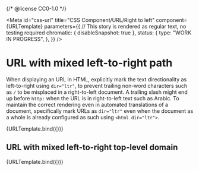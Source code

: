 {/* @license CC0-1.0 */}


<Meta
  id="css-url"
  title="CSS Component/URL/Right to left"
  component={URLTemplate}
  parameters={{
    // This story is rendered as regular text, no testing required
    chromatic: { disableSnapshot: true },
    status: {
      type: "WORK IN PROGRESS",
    },
  }}
/>

# URL with mixed left-to-right path

When displaying an URL in HTML, explicitly mark the text directionality as left-to-right using `dir="ltr"`, to prevent trailing non-word characters such as `/` to be misplaced in a right-to-left document. A trailing slash might end up before `http:` when the URL is in right-to-left text such as Arabic. To maintain the correct rendering even in automated translations of a document, specifically mark URLs as `dir="ltr"` even when the document as a whole is already configured as such using `<html dir="ltr">`.

<Canvas>
  <Story
    args={{
      ...exampleArgs,
      url: "https://example.com/الأمثلة/",
    }}
    name="URL with right-to-left path"
  >
    {URLTemplate.bind({})}
  </Story>
</Canvas>

## URL with mixed left-to-right top-level domain

<Canvas>
  <Story
    args={{
      ...exampleArgs,
      url: "https://example.شبكة/",
    }}
    name="URL with right-to-left top-level domain"
  >
    {URLTemplate.bind({})}
  </Story>
</Canvas>

